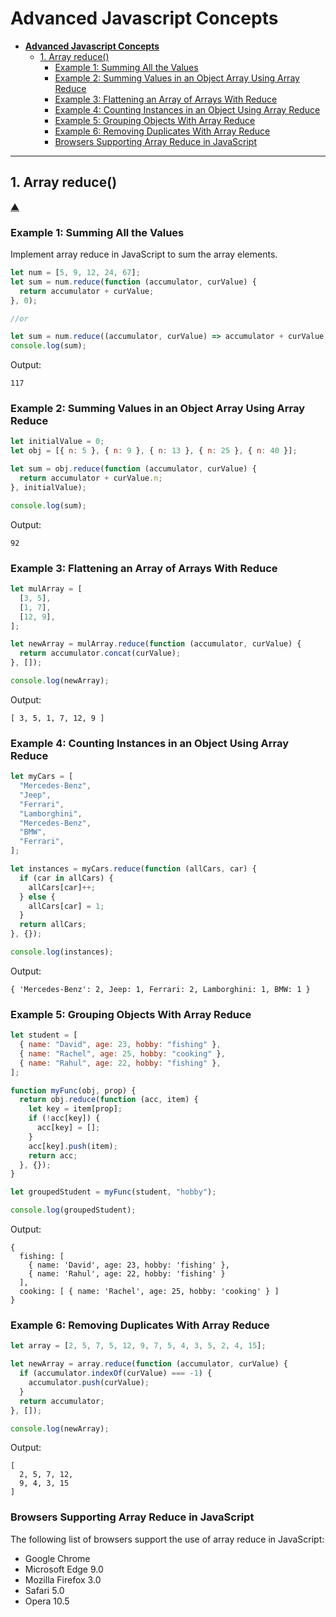 # **Advanced Javascript Concepts**

- [**Advanced Javascript Concepts**](#advanced-javascript-concepts)
  - [1. Array reduce()](#1-array-reduce)
    - [Example 1: Summing All the Values](#example-1-summing-all-the-values)
    - [Example 2: Summing Values in an Object Array Using Array Reduce](#example-2-summing-values-in-an-object-array-using-array-reduce)
    - [Example 3: Flattening an Array of Arrays With Reduce](#example-3-flattening-an-array-of-arrays-with-reduce)
    - [Example 4: Counting Instances in an Object Using Array Reduce](#example-4-counting-instances-in-an-object-using-array-reduce)
    - [Example 5: Grouping Objects With Array Reduce](#example-5-grouping-objects-with-array-reduce)
    - [Example 6: Removing Duplicates With Array Reduce](#example-6-removing-duplicates-with-array-reduce)
    - [Browsers Supporting Array Reduce in JavaScript](#browsers-supporting-array-reduce-in-javascript)

---

## 1. Array reduce()

[&#9650;](#advanced-javascript-concepts)

### Example 1: Summing All the Values

Implement array reduce in JavaScript to sum the array elements.

```js
let num = [5, 9, 12, 24, 67];
let sum = num.reduce(function (accumulator, curValue) {
  return accumulator + curValue;
}, 0);

//or

let sum = num.reduce((accumulator, curValue) => accumulator + curValue, 0);
console.log(sum);
```

Output:

`117`

### Example 2: Summing Values in an Object Array Using Array Reduce

```js
let initialValue = 0;
let obj = [{ n: 5 }, { n: 9 }, { n: 13 }, { n: 25 }, { n: 40 }];

let sum = obj.reduce(function (accumulator, curValue) {
  return accumulator + curValue.n;
}, initialValue);

console.log(sum);
```

Output:

`92`

### Example 3: Flattening an Array of Arrays With Reduce

```js
let mulArray = [
  [3, 5],
  [1, 7],
  [12, 9],
];

let newArray = mulArray.reduce(function (accumulator, curValue) {
  return accumulator.concat(curValue);
}, []);

console.log(newArray);
```

Output:

`[ 3, 5, 1, 7, 12, 9 ]`

### Example 4: Counting Instances in an Object Using Array Reduce

```js
let myCars = [
  "Mercedes-Benz",
  "Jeep",
  "Ferrari",
  "Lamborghini",
  "Mercedes-Benz",
  "BMW",
  "Ferrari",
];

let instances = myCars.reduce(function (allCars, car) {
  if (car in allCars) {
    allCars[car]++;
  } else {
    allCars[car] = 1;
  }
  return allCars;
}, {});

console.log(instances);
```

Output:

`{ 'Mercedes-Benz': 2, Jeep: 1, Ferrari: 2, Lamborghini: 1, BMW: 1 }`

### Example 5: Grouping Objects With Array Reduce

```js
let student = [
  { name: "David", age: 23, hobby: "fishing" },
  { name: "Rachel", age: 25, hobby: "cooking" },
  { name: "Rahul", age: 22, hobby: "fishing" },
];

function myFunc(obj, prop) {
  return obj.reduce(function (acc, item) {
    let key = item[prop];
    if (!acc[key]) {
      acc[key] = [];
    }
    acc[key].push(item);
    return acc;
  }, {});
}

let groupedStudent = myFunc(student, "hobby");

console.log(groupedStudent);
```

Output:

```text
{
  fishing: [
    { name: 'David', age: 23, hobby: 'fishing' },
    { name: 'Rahul', age: 22, hobby: 'fishing' }
  ],
  cooking: [ { name: 'Rachel', age: 25, hobby: 'cooking' } ]
}
```

### Example 6: Removing Duplicates With Array Reduce

```js
let array = [2, 5, 7, 5, 12, 9, 7, 5, 4, 3, 5, 2, 4, 15];

let newArray = array.reduce(function (accumulator, curValue) {
  if (accumulator.indexOf(curValue) === -1) {
    accumulator.push(curValue);
  }
  return accumulator;
}, []);

console.log(newArray);
```

Output:

```text
[
  2, 5, 7, 12,
  9, 4, 3, 15
]
```

### Browsers Supporting Array Reduce in JavaScript

The following list of browsers support the use of array reduce in JavaScript:

- Google Chrome
- Microsoft Edge 9.0
- Mozilla Firefox 3.0
- Safari 5.0
- Opera 10.5
